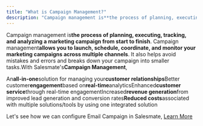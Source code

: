 ```yaml
---
title: "What is Campaign Management?"
description: "Campaign management is**the process of planning, executing, tracking, and analyzing a marketing campaign from start to finish**. Campaign management**..."
---
```


Campaign management is**the process of planning, executing, tracking, and analyzing a marketing campaign from start to finish**. Campaign management**allows you to launch, schedule, coordinate, and monitor your marketing campaigns across multiple channels**. It also helps avoid mistakes and errors and breaks down your campaign into smaller tasks.With Salesmate's**Campaign Management**,

An**all-in-one**solution for managing your**customer relationships**Better customer**engagement**based on**real-time**analyticsEnhanced**customer service**through real-time engagementIncreased**revenue generation**from improved lead generation and conversion rates**Reduced costs**associated with multiple solutions/tools by using one integrated solution

Let's see how we can configure Email Campaign in Salesmate, [Learn More](https://support.salesmate.io/hc/en-us/articles/19840698098329)
